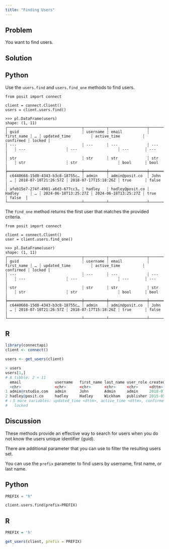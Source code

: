 ```yaml
---
title: "Finding Users"
---
```


## Problem

You want to find users.

## Solution

::: {.panel-tabset group="language"}

## Python

Use the `users.find` and `users.find_one` methods to find users.

```.python
from posit import connect

client = connect.Client()
users = client.users.find()
```

```.python
>>> pl.DataFrame(users)
shape: (1, 11)
┌─────────────────────────────────┬──────────┬─────────────────┬────────────┬───┬──────────────────────┬──────────────────────┬───────────┬────────┐
│ guid                            ┆ username ┆ email           ┆ first_name ┆ … ┆ updated_time         ┆ active_time          ┆ confirmed ┆ locked │
│ ---                             ┆ ---      ┆ ---             ┆ ---        ┆   ┆ ---                  ┆ ---                  ┆ ---       ┆ ---    │
│ str                             ┆ str      ┆ str             ┆ str        ┆   ┆ str                  ┆ str                  ┆ bool      ┆ bool   │
╞═════════════════════════════════╪══════════╪═════════════════╪════════════╪═══╪══════════════════════╪══════════════════════╪═══════════╪════════╡
│ c6440668-15d0-4343-b3c8-18755c… ┆ admin    ┆ admin@posit.co  ┆ John       ┆ … ┆ 2018-07-10T21:26:57Z ┆ 2018-07-17T15:18:26Z ┆ true      ┆ false  │
│ afeb15e7-274f-4981-a6d3-677cc3… ┆ hadley   ┆ hadley@posit.co ┆ Hadley     ┆ … ┆ 2024-06-18T13:25:27Z ┆ 2024-06-18T13:25:27Z ┆ true      ┆ false  │
└─────────────────────────────────┴──────────┴─────────────────┴────────────┴───┴──────────────────────┴──────────────────────┴───────────┴────────┘
```

The `find_one` method returns the first user that matches the provided criteria.

```.python
from posit import connect

client = connect.Client()
user = client.users.find_one()
```

```.python
>>> pl.DataFrame(user)
shape: (1, 11)
┌─────────────────────────────────┬──────────┬─────────────────┬────────────┬───┬──────────────────────┬──────────────────────┬───────────┬────────┐
│ guid                            ┆ username ┆ email           ┆ first_name ┆ … ┆ updated_time         ┆ active_time          ┆ confirmed ┆ locked │
│ ---                             ┆ ---      ┆ ---             ┆ ---        ┆   ┆ ---                  ┆ ---                  ┆ ---       ┆ ---    │
│ str                             ┆ str      ┆ str             ┆ str        ┆   ┆ str                  ┆ str                  ┆ bool      ┆ bool   │
╞═════════════════════════════════╪══════════╪═════════════════╪════════════╪═══╪══════════════════════╪══════════════════════╪═══════════╪════════╡
│ c6440668-15d0-4343-b3c8-18755c… ┆ admin    ┆ admin@posit.co  ┆ John       ┆ … ┆ 2018-07-10T21:26:57Z ┆ 2018-07-17T15:18:26Z ┆ true      ┆ false  │
└─────────────────────────────────┴──────────┴─────────────────┴────────────┴───┴──────────────────────┴──────────────────────┴───────────┴────────┘
```

## R

```.r
library(connectapi)
client <- connect()

users <- get_users(client)
```

```.r
> users
users[1,]
# A tibble: 2 × 11
  email               username   first_name last_name user_role created_time
  <chr>               <chr>      <chr>      <chr>     <chr>     <dttm>
1 admin@rstudio.com   admin      John       Admin     admin     2018-07-10 04:52:04
2 hadley@posit.co     hadley     Hadley     Wickham   publisher 2015-05-20 19:44:37
# ℹ 5 more variables: updated_time <dttm>, active_time <dttm>, confirmed <lgl>,
#   locked
```

:::

## Discussion

These methods provide an effective way to search for users when you do not know the users unique identifier (guid).

There are additional parameter that you can use to filter the resulting users set.

You can use the `prefix` parameter to find users by username, first name, or last name.

::: {.panel-tabset group="language"}

## Python

```python
PREFIX = "h"

client.users.find(prefix=PREFIX)
```

## R

```r
PREFIX = 'h'

get_users(client, prefix = PREFIX)
```
:::
